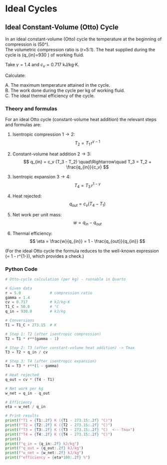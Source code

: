 # Ideal Cycles {#ideal_cycles}

## Ideal Constant-Volume (Otto) Cycle

In an ideal constant-volume (Otto) cycle the temperature at the beginning of compression is (50\^\circ\text{C}).\
The volumetric compression ratio is (r=5:1). The heat supplied during the cycle is (q\_{in}=930 \text{kJ/kg}) of working fluid.

Take $\gamma = 1.4$ and $c_v = 0.717\ \text{kJ/kg·K}$.

Calculate:

A. The maximum temperature attained in the cycle.\
B. The work done during the cycle per kg of working fluid.\
C. The ideal thermal efficiency of the cycle.

### Theory and formulas

For an ideal Otto cycle (constant-volume heat addition) the relevant steps and formulas are:

1.  Isentropic compression $1 \to 2$: $$
    T_2 = T_1\, r^{\gamma-1}
    $$

2.  Constant-volume heat addition $2 \to 3$: $$
    q_{in} = c_v (T_3 - T_2) \quad\Rightarrow\quad T_3 = T_2 + \frac{q_{in}}{c_v}
    $$

3.  Isentropic expansion $3 \to 4$: $$
    T_4 = T_3\, r^{1-\gamma}
    $$

4.  Heat rejected: $$
    q_{out} = c_v (T_4 - T_1)
    $$

5.  Net work per unit mass: $$
    w = q_{in} - q_{out}
    $$

6.  Thermal efficiency: $$
    \eta = \frac{w}{q_{in}} = 1 - \frac{q_{out}}{q_{in}}
    $$

(For the ideal Otto cycle the formula reduces to the well-known expression (\eta = 1 - r\^{1-\gamma}), which provides a check.)

### Python Code

``` python
# Otto-cycle calculation (per kg) - runnable in Quarto

# Given data
r = 5.0             # compression ratio
gamma = 1.4
cv = 0.717          # kJ/kg·K
T1_C = 50.0         # °C
q_in = 930.0        # kJ/kg

# Conversions
T1 = T1_C + 273.15  # K

# Step 1: T2 (after isentropic compression)
T2 = T1 * r**(gamma - 1)

# Step 2: T3 (after constant-volume heat addition) -> Tmax
T3 = T2 + q_in / cv

# Step 3: T4 (after isentropic expansion)
T4 = T3 * r**(1 - gamma)

# Heat rejected
q_out = cv * (T4 - T1)

# Net work per kg
w_net = q_in - q_out

# Efficiency
eta = w_net / q_in

# Print results
print(f"T1 = {T1:.2f} K ({T1 - 273.15:.2f} °C)")
print(f"T2 = {T2:.2f} K ({T2 - 273.15:.2f} °C)")
print(f"T3 = {T3:.2f} K ({T3 - 273.15:.2f} °C)  <-- Tmax")
print(f"T4 = {T4:.2f} K ({T4 - 273.15:.2f} °C)")
print()
print(f"q_in = {q_in:.2f} kJ/kg")
print(f"q_out = {q_out:.2f} kJ/kg")
print(f"w_net = {w_net:.2f} kJ/kg")
print(f"efficiency = {eta*100:.2f} %")
```
